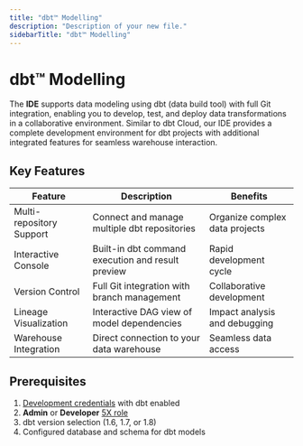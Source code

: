 ```yaml
---
title: "dbt™️ Modelling"
description: "Description of your new file."
sidebarTitle: "dbt™️ Modelling"
---
```


# dbt™️ Modelling

The **IDE** supports data modeling using dbt (data build tool) with full Git integration, enabling you to develop, test, and deploy data transformations in a collaborative environment. Similar to dbt Cloud, our IDE provides a complete development environment for dbt projects with additional integrated features for seamless warehouse interaction.

## Key Features

| Feature                  | Description                                       | Benefits                       |
| ------------------------ | ------------------------------------------------- | ------------------------------ |
| Multi-repository Support | Connect and manage multiple dbt repositories      | Organize complex data projects |
| Interactive Console      | Built-in dbt command execution and result preview | Rapid development cycle        |
| Version Control          | Full Git integration with branch management       | Collaborative development      |
| Lineage Visualization    | Interactive DAG view of model dependencies        | Impact analysis and debugging  |
| Warehouse Integration    | Direct connection to your data warehouse          | Seamless data access           |

## Prerequisites

1. [Development credentials](/Settings/credentials) with dbt enabled
2. **Admin** or **Developer** [5X role](/team.mdx)
3. dbt version selection (1.6, 1.7, or 1.8)
4. Configured database and schema for dbt models